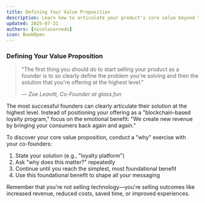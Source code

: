 ```yaml
---
title: Defining Your Value Proposition
description: Learn how to articulate your product's core value beyond technical features
updated: 2025-07-31
authors: [nicolasarnedo]
icon: BookOpen
---
```


### Defining Your Value Proposition

<blockquote className="quote-card">
  <p>"The first thing you should do to start selling your product as a founder is to so clearly define the problem you're solving and then the solution that you're offering at the highest level."</p>
  <cite>— Zoe Leavitt, Co-Founder at glass.fun</cite>
</blockquote>

The most successful founders can clearly articulate their solution at the highest level. Instead of positioning your offering as a "blockchain-based loyalty program," focus on the emotional benefit: "We create new revenue by bringing your consumers back again and again."

To discover your core value proposition, conduct a "why" exercise with your co-founders:
1. State your solution (e.g., "loyalty platform")
2. Ask "why does this matter?" repeatedly
3. Continue until you reach the simplest, most foundational benefit
4. Use this foundational benefit to shape all your messaging

Remember that you're not selling technology—you're selling outcomes like increased revenue, reduced costs, saved time, or improved experiences.
